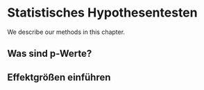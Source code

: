# Statistisches Hypothesentesten

We describe our methods in this chapter.

## Was sind p-Werte?

## Effektgrößen einführen

